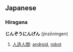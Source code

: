 ==Japanese==

{{ja-attention|Hiragana header should be replaced with POS header|key=p}}
===Hiragana===
{{ja-attention|needs POS template to categorize|key=c|tcat=hiragana}}
'''じんぞうにんげん''' (jinzōningen)

# [[人造人間]]: [[android]], [[robot]]
